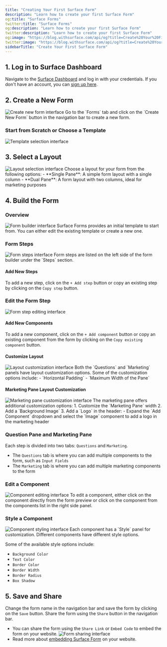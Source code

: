 ```yaml
---
title: "Creating Your First Surface Form"
description: "Learn how to create your first Surface Form"
og:title: "Surface Forms"
twitter:title: "Surface Forms"
og:description: "Learn how to create your first Surface Form"
twitter:description: "Learn how to create your first Surface Form"
og:image: "https://blog.withsurface.com/api/og?title=Create%20Your%20First%20Form"
twitter:image: "https://blog.withsurface.com/api/og?title=Create%20Your%20First%20Form"
sidebarTitle: "Create Your First Surface Form"
---
```


## 1. Log in to Surface Dashboard
Navigate to the [Surface Dashboard](https://app.withsurface.com/auth/login) and log in with your credentials. If you don't have an account, you can [sign up here](https://app.withsurface.com/auth/signup).

## 2. Create a New Form
<Frame>
  <img className="block" src="/images/first-form/1.png" alt="Create new form interface" />
</Frame>
Go to the `Forms` tab and click on the `Create New Form` button in the navigation bar to create a new form.

### Start from Scratch or Choose a Template
<Frame>
  <img className="block" src="/images/first-form/image.png" alt="Template selection interface" />
</Frame>

## 3. Select a Layout
<Frame>
  <img className="block" src="/images/first-form/2.png" alt="Layout selection interface" />
</Frame>
Choose a layout for your form from the following options:
- **Single Pane**: A simple form layout with a single column
- **Dual Pane**: A form layout with two columns, ideal for marketing purposes

## 4. Build the Form

### Overview
<Frame>
  <img className="block" src="/images/first-form/3.png" alt="Form builder interface" />
</Frame>
Surface Forms provides an initial template to start from. You can either edit the existing template or create a new one.

### Form Steps
<Frame>
    <img className="block" src="/images/first-form/4.png" alt="Form steps interface" />
</Frame>
Form steps are listed on the left side of the form builder under the `Steps` section.

#### Add New Steps
To add a new step, click on the `+ Add step` button or copy an existing step by clicking on the `Copy step` button.

### Edit the Form Step
<Frame>
    <img className="block" src="/images/first-form/5.png" alt="Form step editing interface" />
</Frame>

#### Add New Components
To add a new component, click on the `+ Add component` button or copy an existing component from the form by clicking on the `Copy existing component` button.

#### Customize Layout
<Frame>
    <img className="block" src="/images/first-form/6.png" alt="Layout customization interface" />
</Frame>
Both the `Questions` and `Marketing` panels have layout customization options. Some of the customization options include:
- `Horizontal Padding`
- `Maximum Width of the Pane`

#### Marketing Pane Layout Customization
<Frame>
    <img className="block" src="/images/first-form/7.png" alt="Marketing pane customization interface" />
</Frame>
The marketing pane offers additional customization options:
1. Customize the `Marketing Pane` width
2. Add a `Background Image`
3. Add a `Logo` in the header:
    - Expand the `Add Component` dropdown and select the `Image` component to add a logo in the marketing header

### Question Pane and Marketing Pane
Each step is divided into two tabs: `Questions` and `Marketing`.
- The `Questions` tab is where you can add multiple components to the form, such as `Input Fields`
- The `Marketing` tab is where you can add multiple marketing components to the form

### Edit a Component
<Frame>
    <img className="block" src="/images/first-form/8.png" alt="Component editing interface" />
</Frame>
To edit a component, either click on the component directly from the form preview or click on the component from the components list in the right side panel.

### Style a Component
<Frame>
    <img className="block" src="/images/first-form/9.png" alt="Component styling interface" />
</Frame>
Each component has a `Style` panel for customization. Different components have different style options.

Some of the available style options include:
- `Background Color`
- `Text Color`
- `Border Color`
- `Border Width`
- `Border Radius`
- `Box Shadow`

## 5. Save and Share
Change the form name in the navigation bar and save the form by clicking on the `Save` button.
Share the form using the `Share` button in the navigation bar.
- You can share the form using the `Share Link` or `Embed Code` to embed the form on your website.
    <Frame>
        <img className="block" src="/images/first-form/10.png" alt="Form sharing interface" />
    </Frame>
- Read more about [embedding Surface Form](/developers) on your website.
